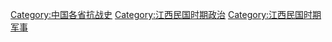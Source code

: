 [[Category:中国各省抗战史|Category:中国各省抗战史]]
[[Category:江西民国时期政治|Category:江西民国时期政治]]
[[Category:江西民国时期军事|Category:江西民国时期军事]]